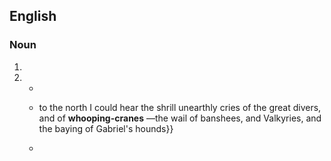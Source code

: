 {{also|whooping crane}}
==English==

===Noun===
{{en-noun|head=[[whooping]]-[[crane]]}}

# {{attributive of|whooping crane|lang=en}}
# {{alternative form of|whooping crane|lang=en}}
#* {{quote-book|lang=en|title=Four Months in a Sneak-box: A Boat Voyage of 2600 Miles Down the Ohio and Mississippi Rivers, and Along the Gulf of Mexico|page=109|books.google.com/books?id=Sxp5AAAAMAAJ|author=Nathaniel Holmes Bishop|year=1879|passage=The adult '''Whooping-cranes''' are white, the younger birds of a brownish color.}}
#* {{quote-journal|lang=en|journal=Blackwood's Magazine|volume=168|page=351|author=C. Hanbury Williams|title=After Wild Geese in Manitoba|books.google.com/books?id=P8o1AQAAMAAJ|year=1900|passage={{...}} to the north I could hear the shrill unearthly cries of the great divers, and of '''whooping-cranes''' —the wail of banshees, and Valkyries, and the baying of Gabriel's hounds}}
#* {{quote-book|lang=en|title=Animal Studies: A Text-book of Elementary Zoology for Use in High Schools and Colleges|books.google.com/books?id=Ty8IAQAAIAAJ|author=David Starr Jordan, ‎Vernon Lyman Kellogg, ‎Harold Heath|year=1908|passage=The cranes are comparatively rare in this country, yet one may occasionally meet with the '''whooping-cranes''' (''Grus americana'') and sand-hill cranes (''Grus mexicana''), especially in the South and West.}}